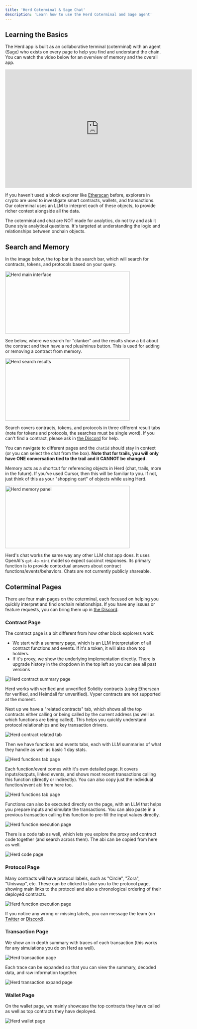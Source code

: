 ```yaml
---
title: 'Herd Coterminal & Sage Chat'
description: 'Learn how to use the Herd Coterminal and Sage agent'
---
```


## Learning the Basics

The Herd app is built as an collaborative terminal (coterminal) with an agent (Sage) who exists on every page to help you find and understand the chain. You can watch the video below for an overview of memory and the overall app. 

<Frame>
  <iframe
    width="600"
    height="380"
    src="https://www.youtube.com/embed/zUeGxxJOr2g"
    title="YouTube video player"
    frameborder="0"
    allow="accelerometer; autoplay; clipboard-write; encrypted-media; gyroscope; picture-in-picture"
    allowfullscreen
  ></iframe>
</Frame>

If you haven't used a block explorer like [Etherscan](https://etherscan.io) before, explorers in crypto are used to investigate smart contracts, wallets, and transactions. Our coterminal uses an LLM to interpret each of these objects, to provide richer context alongside all the data. 

<Info>The coterminal and chat are NOT made for analytics, do not try and ask it Dune style analytical questions. It's targeted at understanding the logic and relationships between onchain objects.</Info>


## Search and Memory

In the image below, the top bar is the search bar, which will search for contracts, tokens, and protocols based on your query. 

<Frame>
  <img 
    src="/images/coterminal-main.png" 
    alt="Herd main interface" 
    width="400"
    height="200"
  />
</Frame>

See below, where we search for "clanker" and the results show a bit about the contract and then have a red plus/minus button. This is used for adding or removing a contract from memory.

<Frame>
  <img 
    src="/images/coterminal-search.png" 
    alt="Herd search results" 
    width="400"
    height="200"
  />
</Frame>

Search covers contracts, tokens, and protocols in three different result tabs (note for tokens and protocols, the searches must be single word). If you can't find a contract, please ask in [the Discord](https://discord.gg/NsfPWZZuKU) for help.

You can navigate to different pages and the `chatId` should stay in context (or you can select the chat from the box). **Note that for trails, you will only have ONE conversation tied to the trail and it CANNOT be changed.**

Memory acts as a shortcut for referencing objects in Herd (chat, trails, more in the future). If you've used Cursor, then this will be familiar to you. If not, just think of this as your "shopping cart" of objects while using Herd.

<Frame>
  <img 
    src="/images/coterminal-memory.png" 
    alt="Herd  memory panel" 
    width="400"
    height="200"
  />
</Frame>

Herd's chat works the same way any other LLM chat app does. It uses OpenAI's `gpt-4o-mini` model so expect succinct responses. Its primary function is to provide contextual answers about contract functions/events/behaviors. Chats are not currently publicly shareable.

## Coterminal Pages

There are four main pages on the coterminal, each focused on helping you quickly interpret and find onchain relationships. If you have any issues or feature requests, you can bring them up in [the Discord](https://discord.gg/NsfPWZZuKU).

### Contract Page

The contract page is a bit different from how other block explorers work:
- We start with a summary page, which is an LLM interpretation of all contract functions and events. If it's a token, it will also show top holders.
- If it's proxy, we show the underlying implementation directly. There is upgrade history in the dropdown in the top left so you can see all past versions

<Frame>
  <img 
    src="/images/coterminal-contract.png" 
    alt="Herd contract summary page" 
  />
</Frame>

<Note>Herd works with verified and unverified Solidity contracts (using Etherscan for verified, and Heimdall for unverified). Vyper contracts are not supported at the moment.</Note>

Next up we have a "related contracts" tab, which shows all the top contracts either calling or being called by the current address (as well as which functions are being called). This helps you quickly understand protocol relationships and key transaction drivers.

<Frame>
  <img 
    src="/images/coterminal-related.png" 
    alt="Herd contract related tab" 
  />
</Frame>

Then we have functions and events tabs, each with LLM summaries of what they handle as well as basic 1 day stats.

<Frame>
  <img 
    src="/images/coterminal-functions-tab.png" 
    alt="Herd functions tab page" 
  />
</Frame>

Each function/event comes with it's own detailed page. It covers inputs/outputs, linked events, and shows most recent transactions calling this function (directly or indirectly). You can also copy just the individual function/event abi from here too.

<Frame>
  <img 
    src="/images/coterminal-function-details.png" 
    alt="Herd functions tab page" 
  />
</Frame>

Functions can also be executed directly on the page, with an LLM that helps you prepare inputs and simulate the transactions. You can also paste in a previous transaction calling this function to pre-fill the input values directly.

<Frame>
  <img 
    src="/images/coterminal-function-execute.png" 
    alt="Herd function execution page" 
  />
</Frame>

There is a code tab as well, which lets you explore the proxy and contract code together (and search across them). The abi can be copied from here as well.

<Frame>
  <img 
    src="/images/coterminal-code.png" 
    alt="Herd code page" 
  />
</Frame>

### Protocol Page

Many contracts will have protocol labels, such as "Circle", "Zora", "Uniswap", etc. These can be clicked to take you to the protocol page, showing main links to the protocol and also a chronological ordering of their deployed contracts.

<Frame>
  <img 
    src="/images/coterminal-protocol.png" 
    alt="Herd function execution page" 
  />
</Frame>

If you notice any wrong or missing labels, you can message the team (on [Twitter](https://x.com/herd_eco) or [Discord](https://discord.gg/NsfPWZZuKU)).

### Transaction Page

We show an in depth summary with traces of each transaction (this works for any simulations you do on Herd as well).

<Frame>
  <img 
    src="/images/coterminal-transaction.png" 
    alt="Herd transaction page" 
  />
</Frame>

Each trace can be expanded so that you can view the summary, decoded data, and raw information together.

<Frame>
  <img 
    src="/images/coterminal-transaction-expand.png" 
    alt="Herd transaction expand page" 
  />
</Frame>

### Wallet Page

On the wallet page, we mainly showcase the top contracts they have called as well as top contracts they have deployed.

<Frame>
  <img 
    src="/images/coterminal-wallet-page.png" 
    alt="Herd wallet page" 
  />
</Frame>
